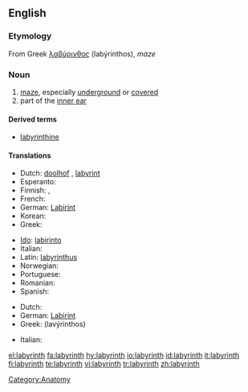 {{wikipedia}}
==English==

===Etymology===
From Greek [[λαβύρινθος]] (labýrinthos), ''maze''

===Noun===
{{en-noun}}

# [[maze]], especially [[underground]] or [[covered]]
# part of the [[inner ear]]

====Derived terms====
*[[labyrinthine]]

====Translations====
{{trans-top|maze}}
* Dutch: [[doolhof]] {{m}}, [[labyrint]] {{n}}
* Esperanto: {{t-|eo|labirinto|xs=Esperanto}}
* Finnish: {{t+|fi|labyrintti}}, {{t+|fi|sokkelo}}
* French: {{t+|fr|labyrinthe}}
* German: [[Labirint]] {{n}}
* Korean: {{t-|ko|미로|sc=Hang}}
* Greek: {{t+|el|λαβύρινθος|m|tr=lavirinthos|sc=Grek}}
{{trans-mid}}
* [[Ido]]: [[labirinto]]
* Italian: {{t+|it|labirinto|m}}
* Latin: [[labyrinthus]]
* Norwegian: {{t-|no|labyrint|m}}
* Portuguese: {{t-|pt|labirinto|m}}
* Romanian: {{t-|ro|labirint}}
* Spanish: {{t+|es|laberinto|m}}
{{trans-bottom}}

{{trans-top|part of inner ear}}
* Dutch: {{t+|nl|labyrint|n}}
* German: [[Labirint]] {{n}}
* Greek: {{t+|el|λαβύρινθος|m|sc=Grek}} (lavýrinthos)
{{trans-mid}}
* Italian: {{t+|it|labirinto|m}}
{{trans-bottom}}

[[Category:Anatomy]]

[[el:labyrinth]]
[[fa:labyrinth]]
[[hy:labyrinth]]
[[io:labyrinth]]
[[id:labyrinth]]
[[it:labyrinth]]
[[fi:labyrinth]]
[[te:labyrinth]]
[[vi:labyrinth]]
[[tr:labyrinth]]
[[zh:labyrinth]]